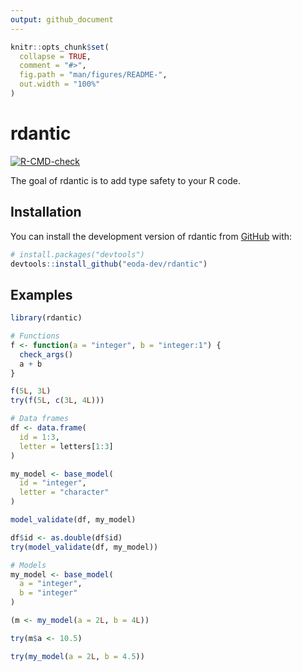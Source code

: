 ```yaml
---
output: github_document
---
```


<!-- README.md is generated from README.Rmd. Please edit that file -->

```r
knitr::opts_chunk$set(
  collapse = TRUE,
  comment = "#>",
  fig.path = "man/figures/README-",
  out.width = "100%"
)
```

# rdantic

<!-- badges: start -->
[![R-CMD-check](https://github.com/eoda-dev/rdantic/actions/workflows/R-CMD-check.yaml/badge.svg)](https://github.com/eoda-dev/rdantic/actions/workflows/R-CMD-check.yaml)
<!-- badges: end -->

The goal of rdantic is to add type safety to your R code.

## Installation

You can install the development version of rdantic from [GitHub](https://github.com/) with:

``` r
# install.packages("devtools")
devtools::install_github("eoda-dev/rdantic")
```

## Examples

```r
library(rdantic)

# Functions
f <- function(a = "integer", b = "integer:1") {
  check_args()
  a + b
}

f(5L, 3L)
try(f(5L, c(3L, 4L)))

# Data frames
df <- data.frame(
  id = 1:3,
  letter = letters[1:3]
)

my_model <- base_model(
  id = "integer",
  letter = "character"
)

model_validate(df, my_model)

df$id <- as.double(df$id)
try(model_validate(df, my_model))

# Models
my_model <- base_model(
  a = "integer",
  b = "integer"
)

(m <- my_model(a = 2L, b = 4L))

try(m$a <- 10.5)

try(my_model(a = 2L, b = 4.5))
```
